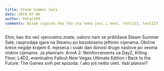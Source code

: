 ```yaml
---
title: Steam Summer Sale
date: 2019-07-06
author: Petar199
comments: Nisam siguran ako tko zna neka javi i meni, test123, test123
---
```


Ehm, kao što već vjerovatno znate, uskoro nam se približava Steam Summer Sale, rasprodaja igara na Steamu po bezobrazno jeftinim cijenama.
Obične kreće negdje krajem 6. mjeseca i svaki dan donosi druge naslove po veoma niskim cijenama.
Ja planiram: ArmA 2: Reinforcements za DayZ, Killing Floor, L4D2, eventualno Fallout New Vegas Ultimate 
Edition i Back to the Future: The Games svih pet epizoda. I ako još nešto uleti.
Vaši planovi?